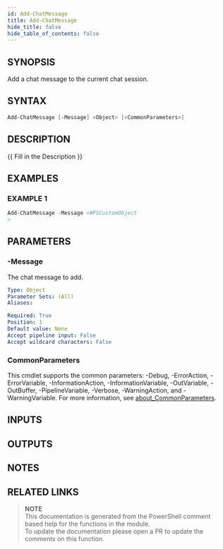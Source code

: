 ```yaml
---
id: Add-ChatMessage
title: Add-ChatMessage
hide_title: false
hide_table_of_contents: false
---
```


## SYNOPSIS

Add a chat message to the current chat session.

## SYNTAX

```powershell
Add-ChatMessage [-Message] <Object> [<CommonParameters>]
```

## DESCRIPTION

{{ Fill in the Description }}

## EXAMPLES

### EXAMPLE 1

```powershell
Add-ChatMessage -Message <#PSCustomObject
>
```

## PARAMETERS

### -Message

The chat message to add.

```yaml
Type: Object
Parameter Sets: (All)
Aliases:

Required: True
Position: 1
Default value: None
Accept pipeline input: False
Accept wildcard characters: False
```

### CommonParameters

This cmdlet supports the common parameters: -Debug, -ErrorAction, -ErrorVariable, -InformationAction, -InformationVariable, -OutVariable, -OutBuffer, -PipelineVariable, -Verbose, -WarningAction, and -WarningVariable. For more information, see [about_CommonParameters](http://go.microsoft.com/fwlink/?LinkID=113216).

## INPUTS

## OUTPUTS

## NOTES

## RELATED LINKS

> **NOTE**  
> This documentation is generated from the PowerShell comment based help for the functions in the module.  
> To update the documentation please open a PR to update the comments on this function.

